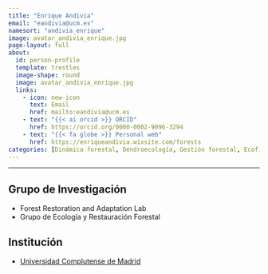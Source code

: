 ```yaml
---
title: "Enrique Andivia"
email: "eandivia@ucm.es"  
namesort: "andivia_enrique"
image: avatar_andivia_enrique.jpg
page-layout: full
about: 
  id: person-profile
  template: trestles
  image-shape: round
  image: avatar_andivia_enrique.jpg
  links:
    - icon: new-icon
      text: Email
      href: mailto:eandivia@ucm.es
    - text: "{{< ai orcid >}} ORCID"
      href: https://orcid.org/0000-0002-9096-3294
    - text: "{{< fa globe >}} Personal web"
      href: https://enriqueandivia.wixsite.com/forests
categories: [Dinámica forestal, Dendroecología, Gestión forestal, Ecofisiología]
---
```

 
<hr>

:::{#person-profile}

## Grupo de Investigación
- Forest Restoration and Adaptation Lab
- Grupo de Ecología y Restauración Forestal

## Institución
- [Universidad Complutense de Madrid](https://www.ucm.es/)

:::
